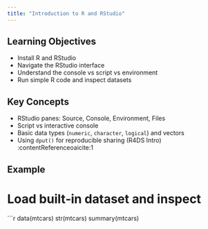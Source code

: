 ```yaml
---
title: "Introduction to R and RStudio"
---
```


## Learning Objectives

-   Install R and RStudio\
-   Navigate the RStudio interface\
-   Understand the console vs script vs environment\
-   Run simple R code and inspect datasets

## Key Concepts

-   RStudio panes: Source, Console, Environment, Files\
-   Script vs interactive console\
-   Basic data types (`numeric`, `character`, `logical`) and vectors\
-   Using `dput()` for reproducible sharing (R4DS Intro) :contentReference[oaicite:1]{index="1"}

## Example
# Load built‑in dataset and inspect 
```r
data(mtcars)
str(mtcars)
summary(mtcars)
